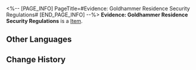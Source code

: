 <%-- [PAGE_INFO]
PageTitle=#Evidence: Goldhammer Residence Security Regulations#
[END_PAGE_INFO] --%>
{{Item Infobox
|title       = Evidence: Goldhammer Residence Security Regulations
|id          = 140343
|image       = Item Evidence- Goldhammer Residence Security Regulations.png
|type        = 
|invCategory = Missions
|rarity      = 3
|effect      = 
|description =
A copy of the Goldhammer Residence Security Regulations. Sparkle probably made it up on the spot just for this detective game. It says:
"To prevent criminals from hurting our great and lovely Miss Sparkle, the Goldhammer Residence shall abide by the following regulations from today onwards:
1. All retainers and visitors must enter and exit the Golden Hammer Residence using the facial recognition system.
2. Those who cannot pass through the facial recognition system will be killed on the spot.
3. These regulations are in effect indefinitely."
}}
'''Evidence: Goldhammer Residence Security Regulations''' is a [[Item]].

==Other Languages==
{{Other Languages
|en   = Evidence: Goldhammer Residence Security Regulations
|zhs  = 证物：金槌府邸安全规范
|zht  = 證物：金槌府邸安全規範
|ja   = 証拠品：金槌屋安全規制
|ko   = 증거물: 골든해머 저택 안전 규범
|es   = Prueba: normas de seguridad de la Mansión Mazaoro
|fr   = Preuve : Règlement de sécurité de la Résidence Masse-D'or
|ru   = Улика: правила безопасности особняка Златомолотов
|th   = หลักฐาน: มาตรการความปลอดภัยของคฤหาสน์ Goldhammer
|vi   = Vật Chứng: Quy Tắc An Toàn Phủ Búa Vàng
|de   = Beweisstück: Sicherheitsvorschriften der Goldhammer-Residenz
|id   = Barang Bukti: Regulasi Keamanan Kediaman Goldhammer
|pt   = Evidência: Regras de Segurança da Residência do Martelo de Ouro
}}

==Change History==
{{Change History|2.0}}